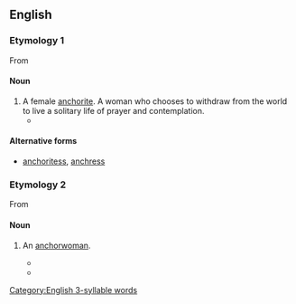 ==English==

===Etymology 1===
From {{suffix|en|anchorite|alt1=anchor(ite)|ess}}

====Noun====
{{en-noun}}

# A female [[anchorite]]. A woman who chooses to withdraw from the world to live a solitary life of prayer and contemplation.
#* {{quote-book|en|year=2003|author=Yōko Wada
|title=A Companion to Ancrene Wisse
|chapter=A Genre of Ancrene Wisse
|url=http://books.google.com.ar/books?id=aw21vOIYZRcC&pg=PA113&dq=%22anchoress%22&hl=en&sa=X&ei=TmwfT7rCL4PfgQfzqsWjDw&redir_esc=y#v=onepage&q=%22anchoress%22&f=false
|publisher=DS Brewer|isbn=9780859917629|page=39
|passage=… and advises the '''anchoresses''' to take on the basic religious vows …}}

====Alternative forms====
* [[anchoritess]], [[anchress]]

===Etymology 2===
From {{suffix|en|anchor|ess}}

====Noun====
{{en-noun}}

# {{lb|en|informal}} An [[anchorwoman]].
#* {{quote-web|en|date=2006-02-11|first=James|last=Poniewozik
|title=Live from Turin—Sorry, Torino—It's NBC|site=Time Magazine
|url=http://entertainment.time.com/2006/02/11/live_from_turinsorry_torinoits_1/
|accessdate=2012-01-25
|passage=Williams was co-hosting in place of Katie Couric, a move some have speculated was meant to deprive the possible next '''anchoress''' of the CBS Evening News the prime time exposure.}}
#* {{quote-web|en|date=2007-04-16|first=Max|last=Abelson
|title=Sold! 'Money Honey,' Hubby Buy $6.5 M. East Side Townhouse
|site=New York Observer
|url=http://www.observer.com/2007/04/sold-money-honey-hubby-buy-65-m-east-side-townhouse/
|accessdate=2012-01-25
|passage=Mr. Thompson reportedly booted executives off a cross-continental Citigroup flight to be alone with the impeccably brunette '''anchoress'''.}}

[[Category:English 3-syllable words]]